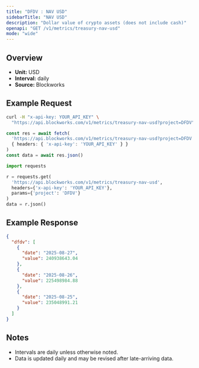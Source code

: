 ```yaml
---
title: "DFDV : NAV USD"
sidebarTitle: "NAV USD"
description: "Dollar value of crypto assets (does not include cash)"
openapi: "GET /v1/metrics/treasury-nav-usd"
mode: "wide"
---
```


## Overview

- **Unit:** USD
- **Interval:** daily
- **Source:** Blockworks

## Example Request

<CodeGroup>

```bash cURL
curl -H "x-api-key: YOUR_API_KEY" \
  "https://api.blockworks.com/v1/metrics/treasury-nav-usd?project=DFDV"
```

```typescript TypeScript
const res = await fetch(
  'https://api.blockworks.com/v1/metrics/treasury-nav-usd?project=DFDV',
  { headers: { 'x-api-key': 'YOUR_API_KEY' } }
)
const data = await res.json()
```

```python Python
import requests

r = requests.get(
  'https://api.blockworks.com/v1/metrics/treasury-nav-usd',
  headers={'x-api-key': 'YOUR_API_KEY'},
  params={'project': 'DFDV'}
)
data = r.json()
```

</CodeGroup>

## Example Response

```json
{
  "dfdv": [
    {
      "date": "2025-08-27",
      "value": 240938643.04
    },
    {
      "date": "2025-08-26",
      "value": 225498984.88
    },
    {
      "date": "2025-08-25",
      "value": 235048991.21
    }
  ]
}
```

## Notes
- Intervals are daily unless otherwise noted.
- Data is updated daily and may be revised after late-arriving data.

